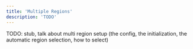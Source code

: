 ```yaml
---
title: 'Multiple Regions'
description: 'TODO'
---
```


TODO: stub, talk about multi region setup (the config, the initialization, the automatic region selection, how to select)
